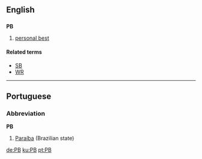 ==English==

==={{initialism}}===
'''PB'''

# {{sports}} [[personal best]]

====Related terms====
*[[SB]]
*[[WR]]

----

==Portuguese==

===Abbreviation===
'''PB'''

# [[Paraíba]] (Brazilian state)

[[de:PB]]
[[ku:PB]]
[[pt:PB]]